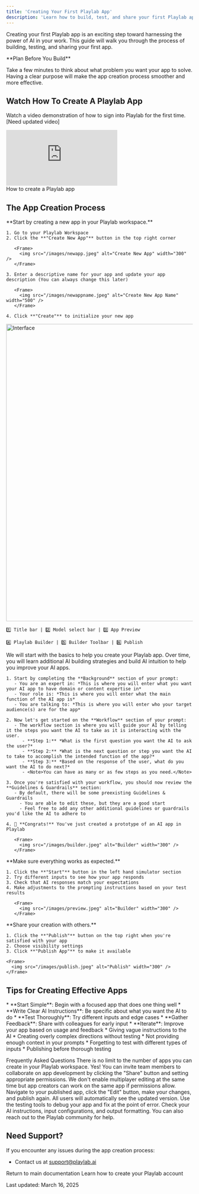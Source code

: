 ```yaml
---
title: 'Creating Your First Playlab App'
description: 'Learn how to build, test, and share your first Playlab app'
---
```

Creating your first Playlab app is an exciting step toward harnessing the power of AI in your work. This guide will walk you through the process of building, testing, and sharing your first app.

<Callout type="info">
  **Plan Before You Build**
  
  Take a few minutes to think about what problem you want your app to solve. Having a clear purpose will make the app creation process smoother and more effective.
</Callout>

## <Icon icon="video" size="24" className="inline-block align-text-bottom" /> Watch How To Create A Playlab App

Watch a video demonstration of how to sign into Playlab for the first time. [Need updated video]

<Frame>
  <iframe 
    src="https://www.loom.com/embed/d2de485fd555403ba59650ae4fb3ea5f?sid=be6fd7c5-3172-4110-8128-01cedc0ba6a7" 
    frameborder="0" 
    webkitallowfullscreen 
    mozallowfullscreen 
    allowfullscreen 
    style={{ width: "100%", height: "400px" }}
  ></iframe>
  <figcaption>How to create a Playlab app</figcaption>
</Frame>

## <Icon icon="flask-outline" size="24" className="inline-block align-text-bottom" /> The App Creation Process

<Steps>
  <Step title="Create a New Playlab App">
    **Start by creating a new app in your Playlab workspace.**
    
    1. Go to your Playlab Workspace
    2. Click the **"Create New App"** button in the top right corner
       
       <Frame>
         <img src="/images/newapp.jpeg" alt="Create New App" width="300" />
       </Frame>
       
    3. Enter a descriptive name for your app and update your app description (You can always change this later)
       
       <Frame>
         <img src="/images/newappname.jpeg" alt="Create New App Name" width="500" />
       </Frame>
       
    4. Click **"Create"** to initialize your new app
  </Step>

  <Step title="Explore the Playlab Interface">
    <Frame>
      <img src="/images/interface.jpeg" alt="Interface" width="800" />
    </Frame>
    
    1️⃣ Title bar | 2️⃣ Model select bar | 3️⃣ App Preview 

    4️⃣ Playlab Builder | 5️⃣ Builder Toolbar | 6️⃣ Publish
  </Step>

  <Step title="Write Your AI Instructions">
    We will start with the basics to help you create your Playlab app. Over time, you will learn additional AI building strategies and build AI intuition to help you improve your AI apps.
    
    1. Start by completing the **Background** section of your prompt:
       - You are an expert in: *This is where you will enter what you want your AI app to have domain or content expertise in* 
       - Your role is: *This is where you will enter what the main function of the AI app is*
       - You are talking to: *This is where you will enter who your target audience(s) are for the app*
    
    2. Now let's get started on the **Workflow** section of your prompt:
       - The workflow section is where you will guide your AI by telling it the steps you want the AI to take as it is interacting with the user.
          - **Step 1:** *What is the first question you want the AI to ask the user?*
          - **Step 2:** *What is the next question or step you want the AI to take to accomplish the intended function of the app?*
          - **Step 3:** *Based on the response of the user, what do you want the AI to do next?*
          - <Note>You can have as many or as few steps as you need.</Note>
    
    3. Once you're satisfied with your workflow, you should now review the **Guidelines & Guardrails** section:
       - By default, there will be some preexisting Guidelines & Guardrails
         - You are able to edit these, but they are a good start
         - Feel free to add any other additional guidelines or guardrails you'd like the AI to adhere to
    
    4. 🎉 **Congrats!** You've just created a prototype of an AI app in Playlab
       
       <Frame>
         <img src="/images/builder.jpeg" alt="Builder" width="300" />
       </Frame>
  </Step>

  <Step title="Test Your App">
    **Make sure everything works as expected.**
    
    1. Click the **"Start"** button in the left hand simulator section
    2. Try different inputs to see how your app responds
    3. Check that AI responses match your expectations
    4. Make adjustments to the prompting instructions based on your test results
       
       <Frame>
         <img src="/images/preview.jpeg" alt="Builder" width="300" />
       </Frame>
  </Step>

  <Step title="Publish Your Playlab App">
    **Share your creation with others.**
    
    1. Click the **"Publish"** button on the top right when you're satisfied with your app
    2. Choose visibility settings
    3. Click **"Publish App"** to make it available
    
    <Frame>
      <img src="/images/publish.jpeg" alt="Publish" width="300" />
    </Frame>
  </Step>
</Steps>

## <Icon icon="lightbulb-on" size="24" className="inline-block align-text-bottom" /> Tips for Creating Effective Apps

<Tabs>
  <Tab title="Best Practices">
    * **Start Simple**: Begin with a focused app that does one thing well
    * **Write Clear AI Instructions**: Be specific about what you want the AI to do
    * **Test Thoroughly**: Try different inputs and edge cases
    * **Gather Feedback**: Share with colleagues for early input
    * **Iterate**: Improve your app based on usage and feedback
  </Tab>
  
  <Tab title="Common Pitfalls">
    * Giving vague instructions to the AI
    * Creating overly complex directions without testing
    * Not providing enough context in your prompts
    * Forgetting to test with different types of inputs
    * Publishing before thorough testing
  </Tab>
</Tabs>

<Icon icon="bullhorn" size="24" className="inline-block align-text-bottom" /> Frequently Asked Questions
<Accordion title="How many apps can I create?">
  There is no limit to the number of apps you can create in your Playlab workspace.
</Accordion>
<Accordion title="Can I collaborate with others on an app?">
  Yes! You can invite team members to collaborate on app development by clicking the "Share" button and setting appropriate permissions. We don't enable multiplayer editing at the same time but app creators can work on the same app if permissions allow.
</Accordion>
<Accordion title="How do I update my app after publishing?">
  Navigate to your published app, click the "Edit" button, make your changes, and publish again. All users will automatically see the updated version.
</Accordion>
<Accordion title="What if my app doesn't work as expected?">
  Use the testing tools to debug your app and fix at the point of error. Check your AI instructions, input configurations, and output formatting. You can also reach out to the Playlab community for help.
</Accordion>

## <Icon icon="bullhorn" size="24" className="inline-block align-text-bottom" /> Need Support?

If you encounter any issues during the app creation process:
* Contact us at [support@playlab.ai](mailto:support@playlab.ai)

<CardGroup>
  <Card title="Back to Getting Started" icon="arrow-left" href="/getstarted/getting-started" iconType="duotone">
    Return to main documentation
  </Card>
  <Card title="Publishing Your Playlab Apb" icon="user-plus" href="/getstarted/publishing" iconType="duotone">
    Learn how to create your Playlab account
  </Card>
</CardGroup>

Last updated: March 16, 2025